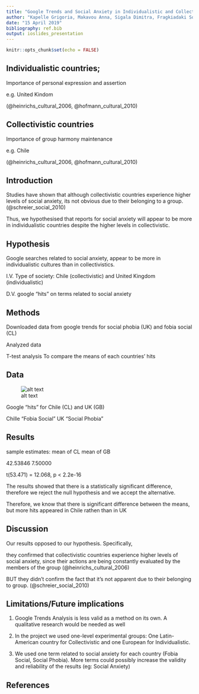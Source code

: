 ```yaml
---
title: "Google Trends and Social Anxiety in Individualistic and Collectivistic countries"
author: "Kapelle Grigoria, Makavou Anna, Sigala Dimitra, Fragkiadaki Sotiria,"
date: "15 April 2019"
bibliography: ref.bib 
output: ioslides_presentation 
---
```


```r
knitr::opts_chunk$set(echo = FALSE)
```



## Individualistic countries;

Importance of personal expression and assertion

 e.g.  United Kindom
 
(@heinrichs_cultural_2006, @hofmann_cultural_2010)


## Collectivistic countries

Importance of group harmony maintenance
 
 e.g. Chile
 
(@heinrichs_cultural_2006, @hofmann_cultural_2010) 

## Introduction

Studies have shown that although collectivistic countries experience higher levels of social anxiety, its not obvious due to their belonging to a group. (@schreier_social_2010)
 

Thus, we hypothesised that reports for social anxiety will appear to be more in individualistic countries despite the higher levels in collectivistic.

## Hypothesis

 Google searches related to social anxiety, appear to be more in individualistic cultures than in collectivistics.
 
I.V. Type of society: Chile (collectivistic)  and United Kingdom (individualistic) 

D.V. google "hits" on terms related to social anxiety

## Methods

Downloaded data from google trends for social phobia (UK) and fobia social (CL)

Analyzed data

T-test analysis
To compare the means of each countries' hits

## Data

![alt text](Rplot01.png)

Google "hits" for Chile (CL) and UK (GB)

 Chille "Fobia Social"
 UK "Social Phobia"
 



## Results
sample estimates:
mean of CL mean of GB

 42.53846   7.50000
 
t(53.471) = 12.068, p < 2.2e-16

The results showed that there is a statistically significant difference, therefore we reject the null hypothesis and we accept the alternative.

Therefore, we know that there is significant difference between the means, but  more hits appeared in Chile rathen than in UK

## Discussion

Our results opposed to our hypothesis.
Specifically,

they confirmed that collectivistic countries experience higher levels of social anxiety, since their actions are being constantly evaluated by the members of the group (@heinrichs_cultural_2006)


BUT they didn't confirm the fact that it's not apparent due to their belonging to  group. (@schreier_social_2010)

## Limitations/Future implications 

1) Google Trends Analysis is less valid as a method on its own. A qualitative research would be needed as well

2) In the project we used one-level experimental groups: One Latin- American country for Collectivistic and one European for Individualistic.

3) We used one term related to social anxiety for each country (Fobia Social, Social Phobia). More terms could possibly increase the validity and reliability of the results (eg: Social Anxiety)

## References  
